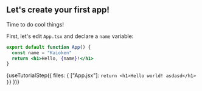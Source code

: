 
## Let's create your first app!

Time to do cool things!

First, let's edit ``App.tsx`` and declare a ``name`` variable:

```jsx
export default function App() {
  const name = "Kaioken"
  return <h1>Hello, {name}!</h1>
}
```

{useTutorialStep({
  files: {
        ["App.jsx"]: `
  return <h1>Hello world! asdasd</h1>
}
`}
})}
